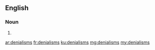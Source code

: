 ==English==

===Noun===
{{head|en|plural}}

# {{plural of|denialism|lang=en|nocat=1}}

[[ar:denialisms]]
[[fr:denialisms]]
[[ku:denialisms]]
[[mg:denialisms]]
[[my:denialisms]]